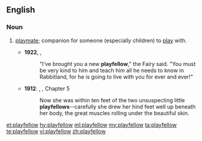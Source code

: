 ==English==

===Noun===
{{en-noun}}

# {{context|dated|lang=en}} [[playmate]]; companion for someone (especially children) to [[play]] with.
#* '''1922''', {{w|Margery Williams}}, ''{{w|The Velveteen Rabbit}}''
#*: "I’ve brought you a new '''playfellow'''," the Fairy said. "You must be very kind to him and teach him all he needs to know in Rabbitland, for he is going to live with you for ever and ever!"
#* '''1912''': {{w|Edgar Rice Burroughs}}, {{w|Tarzan of the Apes}}, Chapter 5
#*: Now she was within ten feet of the two unsuspecting little '''playfellows'''--carefully she drew her hind feet well up beneath her body, the great muscles rolling under the beautiful skin.

[[et:playfellow]]
[[hy:playfellow]]
[[ml:playfellow]]
[[my:playfellow]]
[[ta:playfellow]]
[[te:playfellow]]
[[vi:playfellow]]
[[zh:playfellow]]